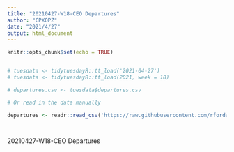 ```yaml
---
title: "20210427-W18-CEO Departures"
author: "CPXOPZ"
date: "2021/4/27"
output: html_document
---
```


```r
knitr::opts_chunk$set(echo = TRUE)
```

```r

```

```r
# tuesdata <- tidytuesdayR::tt_load('2021-04-27')
# tuesdata <- tidytuesdayR::tt_load(2021, week = 18)

# departures.csv <- tuesdata$departures.csv

# Or read in the data manually

departures <- readr::read_csv('https://raw.githubusercontent.com/rfordatascience/tidytuesday/master/data/2021/2021-04-27/departures.csv')
```

```r

```

```r

```

20210427-W18-CEO Departures

```r

```

